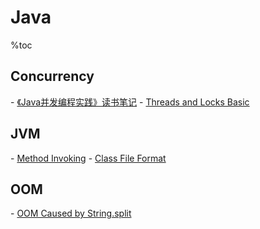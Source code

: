 = Java =
%toc

== Concurrency ==
- [[notes-for-jcip|《Java并发编程实践》读书笔记]]
- [[threads-and-locks|Threads and Locks Basic]]

== JVM ==
- [[method-invoking|Method Invoking]]
- [[class-file-format|Class File Format]]

== OOM ==
- [[oom-caused-by-string-split|OOM Caused by String.split]]
